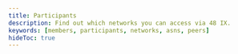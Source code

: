 ```yaml
---
title: Participants
description: Find out which networks you can access via 48 IX.
keywords: [members, participants, networks, asns, peers]
hideToc: true
---
```



<ParticipantTable />

<Admonition
  title="Port Graphs"
  message="Because the exchange is not online yet, these statistics aren't real. However, once the exchange comes online, this is exactly how it will look (but with real data)."
  type="important"
/>
